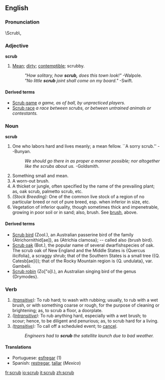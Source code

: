 ==English==

===Pronunciation===
\Scrub\,

===Adjective===
'''scrub'''
# [[Mean]]; [[dirty]]; [[contemptible]]; scrubby.
#:''"How solitary, how '''scrub,''' does this town look!"''  -Walpole.
#:''"No little '''scrub''' joint shall come on my board."''  -Swift.

====Derived terms====
*[[Scrub game]] ''a game, as of ball, by unpracticed players.''
*[[Scrub race]] ''a race between scrubs, or between untrained animals or contestants.''

===Noun=== 
'''scrub'''
# One who labors hard and lives meanly; a mean fellow. ``A sorry scrub.'' --Bunyan.
#:''We should go there in as proper a manner possible; nor altogether like the scrubs about us.''  -Goldsmith.
# Something small and mean.
# A worn-out brush.
# A thicket or jungle, often specified by the name of the prevailing plant; as, oak scrub, palmetto scrub, etc.
# ''(Stock Breeding):'' One of the common live stock of a region of no particular breed or not of pure breed, esp. when inferior in size, etc. {{US}}
# Vegetation of inferior quality, though sometimes thick and impenetrable,  growing in poor soil or in sand; also, brush. See [[brush]], above.

====Derived terms====
*[[Scrub bird]] (Zool.), an Australian passerine bird of the family {Atrichornithid[ae]}, as {Atrichia clamosa}; -- called also {brush bird}.
*[[Scrub oak]] (Bot.), the popular name of several dwarfishspecies of oak. The scrub oak of New England and the Middle States is {Quercus ilicifolia}, a scraggy shrub; that of the Southern States is a small tree ({Q. Catesb[ae]i}); that of the Rocky Mountain region is {Q. undulata}, var. Gambelii.
*[[Scrub robin]] (Zo["o]l.), an Australian singing bird of the  genus {Drymodes}.

===Verb===
{{en-infl-reg-consonant|scrub||b}}
# ''([[transitive]]):'' To rub hard; to wash with rubbing; usually, to rub with a wet brush, or with something coarse or rough, for the purpose of cleaning or brightening; as, to scrub a floor, a doorplate.
# ''([[Intransitive]]):'' To rub anything hard, especially with a wet brush; to scour; hence, to be diligent and penurious; as, to scrub hard for a living.
# ''([[transitive]]):'' To call off a scheduled event; to [[cancel]].
#: ''Engineers had to '''scrub''' the satellite launch due to bad weather.''

====Translations====
*Portuguese: [[esfregar]] (1)
*Spanish: [[restregar]], [[tallar]] (''Mexico'')

[[fr:scrub]]
[[io:scrub]]
[[it:scrub]]
[[zh:scrub]]